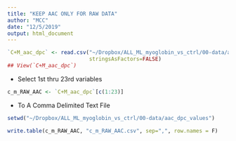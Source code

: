 ```yaml
---
title: "KEEP AAC ONLY FOR RAW DATA"
author: "MCC"
date: "12/5/2019"
output: html_document
---
```


```r
`C+M_aac_dpc` <- read.csv("~/Dropbox/ALL_ML_myoglobin_vs_ctrl/00-data/aac_dpc_values/C+M_aac_dpc.csv",
                          stringsAsFactors=FALSE)
## View(`C+M_aac_dpc`)
```

- Select 1st thru 23rd variables
```r
c_m_RAW_AAC <- `C+M_aac_dpc`[c(1:23)]
```

- To A Comma Delimited Text File
```r
setwd("~/Dropbox/ALL_ML_myoglobin_vs_ctrl/00-data/aac_dpc_values")

write.table(c_m_RAW_AAC, "c_m_RAW_AAC.csv", sep=",", row.names = F)
```
